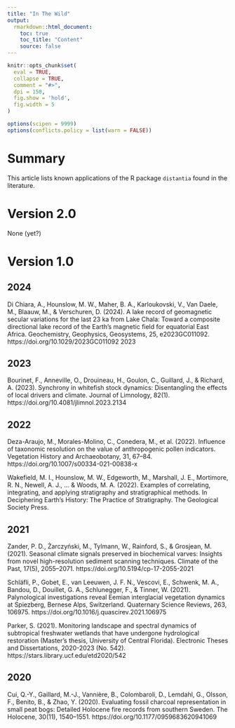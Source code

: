 ```yaml
---
title: "In The Wild"
output: 
  rmarkdown::html_document:
    toc: true
    toc_title: "Content"
    source: false
---
```


```r
knitr::opts_chunk$set(
  eval = TRUE,
  collapse = TRUE,
  comment = "#>",
  dpi = 150,
  fig.show = 'hold',
  fig.width = 5
)

options(scipen = 9999)
options(conflicts.policy = list(warn = FALSE))
```

# Summary

This article lists known applications of the R package `distantia` found in the literature.

# Version 2.0

None (yet?)

# Version 1.0

## 2024

Di Chiara, A., Hounslow, M. W., Maher, B. A., Karloukovski, V., Van Daele, M., Blaauw, M., & Verschuren, D. (2024). A lake record of geomagnetic secular variations for the last 23 ka from Lake Chala: Toward a composite directional lake record of the Earth's magnetic field for equatorial East Africa. Geochemistry, Geophysics, Geosystems, 25, e2023GC011092. https://doi.org/10.1029/2023GC011092
2023

## 2023

Bourinet, F., Anneville, O., Drouineau, H., Goulon, C., Guillard, J., & Richard, A. (2023). Synchrony in whitefish stock dynamics: Disentangling the effects of local drivers and climate. Journal of Limnology, 82(1). https://doi.org/10.4081/jlimnol.2023.2134

## 2022

Deza-Araujo, M., Morales-Molino, C., Conedera, M., et al. (2022). Influence of taxonomic resolution on the value of anthropogenic pollen indicators. Vegetation History and Archaeobotany, 31, 67–84. https://doi.org/10.1007/s00334-021-00838-x

Wakefield, M. I., Hounslow, M. W., Edgeworth, M., Marshall, J. E., Mortimore, R. N., Newell, A. J., ... & Woods, M. A. (2022). Examples of correlating, integrating, and applying stratigraphy and stratigraphical methods. In Deciphering Earth’s History: The Practice of Stratigraphy. The Geological Society Press.

## 2021

Zander, P. D., Żarczyński, M., Tylmann, W., Rainford, S., & Grosjean, M. (2021). Seasonal climate signals preserved in biochemical varves: Insights from novel high-resolution sediment scanning techniques. Climate of the Past, 17(5), 2055–2071. https://doi.org/10.5194/cp-17-2055-2021

Schläfli, P., Gobet, E., van Leeuwen, J. F. N., Vescovi, E., Schwenk, M. A., Bandou, D., Douillet, G. A., Schlunegger, F., & Tinner, W. (2021). Palynological investigations reveal Eemian interglacial vegetation dynamics at Spiezberg, Bernese Alps, Switzerland. Quaternary Science Reviews, 263, 106975. https://doi.org/10.1016/j.quascirev.2021.106975

Parker, S. (2021). Monitoring landscape and spectral dynamics of subtropical freshwater wetlands that have undergone hydrological restoration (Master's thesis, University of Central Florida). Electronic Theses and Dissertations, 2020-2023 (No. 542). https://stars.library.ucf.edu/etd2020/542

## 2020

Cui, Q.-Y., Gaillard, M.-J., Vannière, B., Colombaroli, D., Lemdahl, G., Olsson, F., Benito, B., & Zhao, Y. (2020). Evaluating fossil charcoal representation in small peat bogs: Detailed Holocene fire records from southern Sweden. The Holocene, 30(11), 1540–1551. https://doi.org/10.1177/0959683620941069
